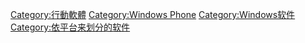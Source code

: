 

[[Category:行動軟體|Category:行動軟體]]
[[Category:Windows_Phone|Category:Windows Phone]]
[[Category:Windows软件|Category:Windows软件]]
[[Category:依平台来划分的软件|Category:依平台来划分的软件]]